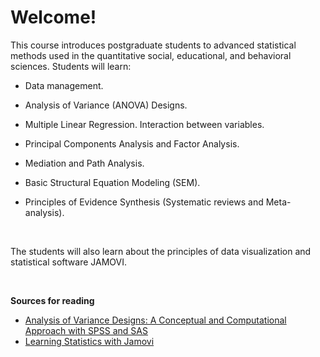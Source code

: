 # Welcome! {.unnumbered}

This course introduces postgraduate students to advanced statistical methods used in the quantitative social, educational, and behavioral sciences. Students will learn:

-   Data management.

-   Analysis of Variance (ANOVA) Designs.

-   Multiple Linear Regression. Interaction between variables.

-   Principal Components Analysis and Factor Analysis.

-   Mediation and Path Analysis.

-   Basic Structural Equation Modeling (SEM).

-   Principles of Evidence Synthesis (Systematic reviews and Meta-analysis).

 

The students will also learn about the principles of data visualization and statistical software JAMOVI.

     

**Sources for reading**

-   [Analysis of Variance Designs: A Conceptual and Computational Approach with SPSS and SAS](https://www.cambridge.org/highereducation/books/analysis-of-variance-designs/5500246DE031763B7D439A162FA97DF5#overview)
-   [Learning Statistics with Jamovi](https://davidfoxcroft.github.io/lsj-book/)

